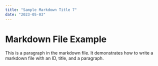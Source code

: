 ```yaml
---
title: "Sample Markdown Title 7"
date: "2023-05-03"
---
```


# Markdown File Example

This is a paragraph in the markdown file. It demonstrates how to write a markdown file with an ID, title, and a paragraph.
